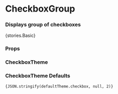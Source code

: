 
<Meta title="Core/CheckboxGroup" component={CheckboxGroup} />

# CheckboxGroup

### Displays group of checkboxes

<Preview withToolbar>
    <Story name="Basic">{stories.Basic}</Story>
</Preview>

### Props

<Props of={CheckboxGroup} />

### CheckboxTheme

<Props of={stories.ThemeInterface} />

### CheckboxTheme Defaults

<code>{JSON.stringify(defaultTheme.checkbox, null, 2)}</code>
